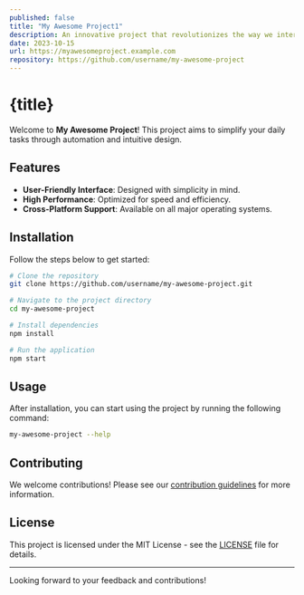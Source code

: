 ```yaml
---
published: false
title: "My Awesome Project1"
description: An innovative project that revolutionizes the way we interact with technology.
date: 2023-10-15
url: https://myawesomeproject.example.com
repository: https://github.com/username/my-awesome-project
---
```



# {title}


Welcome to **My Awesome Project**! This project aims to simplify your daily tasks through automation and intuitive design.

## Features
- **User-Friendly Interface**: Designed with simplicity in mind.
- **High Performance**: Optimized for speed and efficiency.
- **Cross-Platform Support**: Available on all major operating systems.

## Installation

Follow the steps below to get started:

```bash
# Clone the repository
git clone https://github.com/username/my-awesome-project.git

# Navigate to the project directory
cd my-awesome-project

# Install dependencies
npm install

# Run the application
npm start
```

## Usage

After installation, you can start using the project by running the following command:

```bash
my-awesome-project --help
```

## Contributing

We welcome contributions! Please see our [contribution guidelines](https://github.com/username/my-awesome-project/blob/main/CONTRIBUTING.md) for more information.

## License

This project is licensed under the MIT License - see the [LICENSE](https://github.com/username/my-awesome-project/blob/main/LICENSE) file for details.

---

Looking forward to your feedback and contributions!
